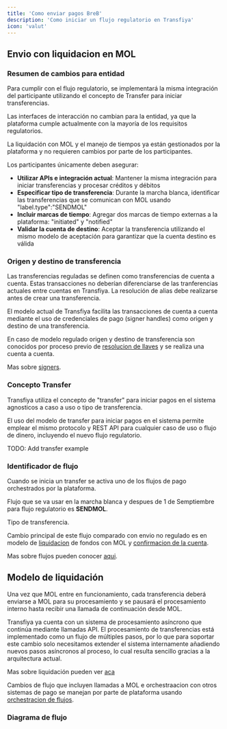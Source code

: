 ```yaml
---
title: 'Como enviar pagos BreB'
description: 'Como iniciar un flujo regulatorio en Transfiya'
icon: 'valut'
---
```


## Envio con liquidacion en MOL

### Resumen de cambios para entidad
Para cumplir con el flujo regulatorio, se implementará la misma integración del participante utilizando el concepto de Transfer para iniciar transferencias.

<Note>
Las interfaces de interacción no cambian para la entidad, ya que la plataforma cumple actualmente con la mayoría de los requisitos regulatorios.
</Note>

La liquidación con MOL y el manejo de tiempos ya están gestionados por la plataforma y no requieren cambios por parte de los participantes.

Los participantes únicamente deben asegurar:

- **Utilizar APIs e integración actual**: Mantener la misma integración para iniciar transferencias y procesar créditos y débitos
- **Especificar tipo de transferencia**: Durante la marcha blanca, identificar las transferencias que se comunican con MOL usando "label.type":"SENDMOL"
- **Incluir marcas de tiempo**: Agregar dos marcas de tiempo externas a la plataforma: "initiated" y "notified"
- **Validar la cuenta de destino**: Aceptar la transferencia utilizando el mismo modelo de aceptación para garantizar que la cuenta destino es válida

### Origen y destino de transferencia

Las transferencias reguladas se definen como transferencias de cuenta a cuenta. Estas transacciones no deberían diferenciarse de las tranferencias actuales entre cuentas en Transfiya. La resolución de alias debe realizarse antes de crear una transferencia.

El modelo actual de Transfiya facilita las transacciones de cuenta a cuenta mediante el uso de credenciales de pago (signer handles) como origen y destino de una transferencia.

En caso de modelo regulado origen y destino de transferencia son conocidos por proceso previo de [resolucion de llaves](../es/guides/how-to-keys) y se realiza una cuenta a cuenta.

Mas sobre [signers](../es/about/about-signers).


### Concepto Transfer

Transfiya utiliza el concepto de "transfer" para iniciar pagos en el sistema agnosticos a caso a uso o tipo de transferencia.

<Note>
  El uso del modelo de transfer para iniciar pagos en el sistema permite emplear el mismo protocolo y REST API para cualquier caso de uso o flujo de dinero, incluyendo el nuevo flujo regulatorio.
</Note>

TODO: Add transfer example

### Identificador de flujo

Cuando se inicia un transfer se activa uno de los flujos de pago orchestrados por la plataforma.

Flujo que se va usar en la marcha blanca y despues de 1 de Semptiembre para flujo regulatorio es **SENDMOL**.

<ResponseField name="labels.type" type="string[SENDMOL]">
    Tipo de transferencia.
</ResponseField>

Cambio principal de este flujo comparado con envio no regulado es en modelo de [liquidacion](../about/about-settelement) de fondos con MOL y [confirmacion de la cuenta](../about/about-accept).

Mas sobre flujos pueden conocer [aqui](../es/about/about-flows).

## Modelo de liquidación

Una vez que MOL entre en funcionamiento, cada transferencia deberá enviarse a MOL para su procesamiento y se pausará el procesamiento interno hasta recibir una llamada de continuación desde MOL.

Transfiya ya cuenta con un sistema de procesamiento asíncrono que continúa mediante llamadas API. El procesamiento de transferencias está implementado como un flujo de múltiples pasos, por lo que para soportar este cambio solo necesitamos extender el sistema internamente añadiendo nuevos pasos asíncronos al proceso, lo cual resulta sencillo gracias a la arquitectura actual.

Mas sobre liquidación pueden ver [aca](../about/about-settelement)

Cambios de flujo que incluyen llamadas a MOL e orchestraacion con otros sistemas de pago se manejan por parte de plataforma usando [orchestracion de flujos](../about/about-flows).



### Diagrama de flujo

